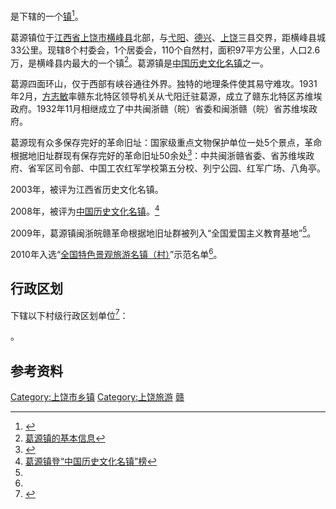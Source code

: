 {{中国乡级行政区|36/11/25/101/000}}

'''{{PAGENAMEBASE}}'''是{{PRC admin/fullname|36/11/25/101/000|3}}下辖的一个[[行政建制镇|镇]]<ref>{{PRC admin/ref sgc|{{PRC admin/parent|36/11/25/101/000}}}}</ref>。

葛源镇位于[[江西省|江西省]][[上饶市|上饶市]][[横峰县|横峰县]]北部，与[[弋阳|弋阳]]、[[德兴|德兴]]、[[上饶县|上饶]]三县交界，距横峰县城33公里。现辖8个村委会，1个居委会，110个自然村，面积97平方公里，人口2.6万，是横峰县内最大的一个镇<ref>[http://www.jxhfgyz.cn/jxgy/News_View.asp?NewsID=54  葛源镇的基本信息]{{dead link|date=2018年4月 |bot=InternetArchiveBot |fix-attempted=yes }}</ref>。葛源镇是[[中国历史文化名镇|中国历史文化名镇]]之一。

葛源四面环山，仅于西部有峡谷通往外界。独特的地理条件使其易守难攻。1931年2月，[[方志敏|方志敏]]率赣东北特区领导机关从弋阳迁驻葛源，成立了赣东北特区苏维埃政府。1932年11月相继成立了中共闽浙赣（皖）省委和闽浙赣（皖）省苏维埃政府。

葛源现有众多保存完好的革命旧址：国家级重点文物保护单位一处5个景点，革命根据地旧址群现有保存完好的革命旧址50余处<ref name="大江网">{{Cite web |url=http://xnc.jxcn.cn/html/ycyp/138.html |title=葛源镇"登全国特色景观旅游名镇"榜 |access-date=2010-06-08 |archive-date=2012-01-27 |archive-url=https://web.archive.org/web/20120127161619/http://xnc.jxcn.cn/html/ycyp/138.html |dead-url=no }}</ref>：中共闽浙赣省委、省苏维埃政府、省军区司令部、中国工农红军学校第五分校、列宁公园、红军广场、八角亭。

2003年，被评为江西省历史文化名镇。

2008年，被评为[[中国历史文化名镇|中国历史文化名镇]]。<ref>[http://www.cnr.cn/jx/gdfq/gdzl/200811/t20081112_505148645.html 葛源镇登“中国历史文化名镇”榜]</ref>

2009年，葛源镇闽浙皖赣革命根据地旧址群被列入“全国爱国主义教育基地”<ref name="大江网"/>。

2010年入选“[[全国特色景观旅游名镇（村）|全国特色景观旅游名镇（村）]]”示范名单<ref name="大江网"/>。

== 行政区划 ==
{{PAGENAMEBASE}}下辖以下村级行政区划单位<ref>{{PRC admin/ref sgc|36/11/25/101/000}}</ref>：

{{PRC admin/children|36/11/25/101/000}}。

== 参考资料 ==
{{reflist}}

{{PRC admin/navcat|36/11/25/101/000}}
{{中国历史文化名镇}}

[[Category:上饶市乡镇|Category:上饶市乡镇]]
[[Category:上饶旅游|Category:上饶旅游]]
[[Category:中国历史文化名镇|赣]]